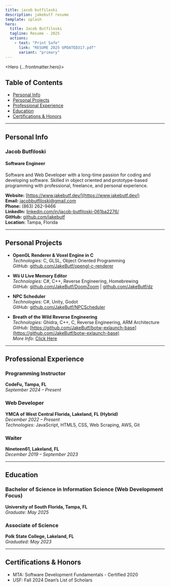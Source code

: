 ```yaml
---
title: jacob butfiloski
description: jakebutf resume
template: splash
hero:
  title: Jacob Butfiloski
  tagline: Resume - 2025
  actions:
    - text: "Print Safe"
      link: "RESUME 2025 UPDATED317.pdf"
      variant: "primary"
---
```


<Hero {...frontmatter.hero}>
</Hero>

## Table of Contents
- [Personal Info](#personal-info)
- [Personal Projects](#personal-projects)
- [Professional Experience](#professional-experience)
- [Education](#education)
- [Certifications & Honors](#certifications--honors)

---


## Personal Info

### Jacob Butfiloski
#### Software Engineer

Software and Web Developer with a long-time passion for coding and developing software. Skilled in object oriented and prototype-based programming with professional, freelance, and personal experience.

**Website:** [https://www.jakebutf.dev/](https://www.jakebutf.dev/)  
**Email:** [jacobbutfiloski@gmail.com](mailto:jacobbutfiloski@gmail.com)  
**Phone:** (863) 262-9466  
**LinkedIn:** [linkedin.com/in/jacob-butfiloski-061ba2276/](https://linkedin.com/in/jacob-butfiloski-061ba2276/)  
**GitHub:** [github.com/jakebutf](https://github.com/jakebutf)  
**Location:** Tampa, Florida

---

## Personal Projects

- **OpenGL Renderer & Voxel Engine in C**  
  *Technologies:* C, GLSL, Object Oriented Programming  
  *GitHub:* [github.com/JakeButf/opengl-c-renderer](https://github.com/JakeButf/opengl-c-renderer)

- **Wii U Live Memory Editor**  
  *Technologies:* C#, C++, Reverse Engineering, Homebrewing  
  *GitHub:* [github.com/JakeButf/DoomZoom](https://github.com/JakeButf/DoomZoom) | [github.com/JakeButf/dz](https://github.com/JakeButf/dz)

- **NPC Scheduler**  
  *Technologies:* C#, Unity, Godot  
  *GitHub:* [github.com/JakeButf/NPCScheduler](https://github.com/JakeButf/NPCScheduler)

- **Breath of the Wild Reverse Engineering** <br/>
  *Technologies:* Ghidra, C++, C, Reverse Engineering, ARM Architecture <br/>
  *GitHub:* [https://github.com/JakeButf/botw-exlaunch-base](https://github.com/JakeButf/botw-exlaunch-base) <br/>
  *More Info:* [Click Here](https://www.jakebutf.dev/botw-reverse/overview) <br/>

---

## Professional Experience

### Programming Instructor
**CodeFu, Tampa, FL**  
*September 2024 – Present*

### Web Developer
**YMCA of West Central Florida, Lakeland, FL (Hybrid)**  
*December 2022 – Present*  
*Technologies:* JavaScript, HTML5, CSS, Web Scraping, AWS, Git

### Waiter
**Nineteen61, Lakeland, FL**  
*December 2019 – September 2023*

---

## Education

### Bachelor of Science in Information Science (Web Development Focus)
**University of South Florida, Tampa, FL**  
*Graduate: May 2025*

### Associate of Science
**Polk State College, Lakeland, FL**  
*Graduated: May 2023*

---

## Certifications & Honors

- MTA: Software Development Fundamentals - Certified 2020
- USF: Fall 2024 Dean’s List of Scholars
